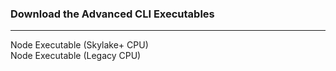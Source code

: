 
 
### Download the Advanced CLI Executables 
---

<div className={`${styles.buttons} ${styles.flexContainer}`}>
  <Link
    className="button button--secondary"
    to="https://github.com/autonomys/subspace/releases/download/mainnet-2024-nov-13-2/subspace-node-windows-x86_64-skylake-mainnet-2024-nov-13-2.exe"
    style={{ display: 'flex', flexDirection: 'column', alignItems: 'center', justifyContent: 'center', textAlign: 'center', padding: '10px' }}>
    <span style={{ fontSize: '20px' }}>Node Executable</span>
    <span style={{ fontSize: '14px' }}>(Skylake+ CPU)</span>
  </Link>
</div>
 
<div className={`${styles.buttons} ${styles.flexContainer}`}>
  <Link
    className="button button--secondary"
    to="https://github.com/autonomys/subspace/releases/download/mainnet-2024-nov-13-2/subspace-node-windows-x86_64-v2-mainnet-2024-nov-13-2.exe"
    style={{ display: 'flex', flexDirection: 'column', alignItems: 'center', justifyContent: 'center', textAlign: 'center', padding: '10px' }}>
    <span style={{ fontSize: '20px' }}>Node Executable</span>
    <span style={{ fontSize: '14px' }}>(Legacy CPU)</span>
  </Link>
</div>